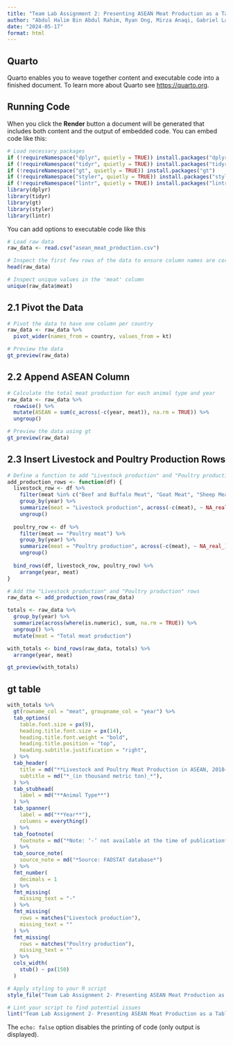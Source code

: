 ```yaml
---
title: "Team Lab Assignment 2: Presenting ASEAN Meat Production as a Table"
author: "Abdul Halim Bin Abdul Rahim, Ryan Ong, Mirza Anaqi, Gabriel Lau, Elroy Lian, Frederick Ang"
date: "2024-05-17"
format: html
---
```


## Quarto

Quarto enables you to weave together content and executable code into a finished document. To learn more about Quarto see <https://quarto.org>.

## Running Code

When you click the **Render** button a document will be generated that includes both content and the output of embedded code. You can embed code like this:

```r
# Load necessary packages
if (!requireNamespace("dplyr", quietly = TRUE)) install.packages("dplyr")
if (!requireNamespace("tidyr", quietly = TRUE)) install.packages("tidyr")
if (!requireNamespace("gt", quietly = TRUE)) install.packages("gt")
if (!requireNamespace("styler", quietly = TRUE)) install.packages("styler")
if (!requireNamespace("lintr", quietly = TRUE)) install.packages("lintr")
library(dplyr)
library(tidyr)
library(gt)
library(styler)
library(lintr)
```

You can add options to executable code like this

```r
# Load raw data
raw_data <- read.csv("asean_meat_production.csv")

# Inspect the first few rows of the data to ensure column names are correct
head(raw_data)

# Inspect unique values in the 'meat' column
unique(raw_data$meat)
```

## 2.1 **Pivot the Data**

```r
# Pivot the data to have one column per country
raw_data <- raw_data %>%
  pivot_wider(names_from = country, values_from = kt)

# Preview the data
gt_preview(raw_data)
```

## 2.2 **Append ASEAN Column**

```r
# Calculate the total meat production for each animal type and year
raw_data <- raw_data %>%
  rowwise() %>%
  mutate(ASEAN = sum(c_across(-c(year, meat)), na.rm = TRUE)) %>%
  ungroup()

# Preview the data using gt
gt_preview(raw_data)
```

## **2.3 Insert Livestock and Poultry Production Rows**

```r
# Define a function to add "Livestock production" and "Poultry production" rows
add_production_rows <- function(df) {
  livestock_row <- df %>%
    filter(meat %in% c("Beef and Buffalo Meat", "Goat Meat", "Sheep Meat")) %>%
    group_by(year) %>%
    summarize(meat = "Livestock production", across(-c(meat), ~ NA_real_)) %>%
    ungroup()
  
  poultry_row <- df %>%
    filter(meat == "Poultry meat") %>%
    group_by(year) %>%
    summarize(meat = "Poultry production", across(-c(meat), ~ NA_real_)) %>%
    ungroup()
  
  bind_rows(df, livestock_row, poultry_row) %>%
    arrange(year, meat)
}

# Add the "Livestock production" and "Poultry production" rows
raw_data <- add_production_rows(raw_data)

totals <- raw_data %>%
  group_by(year) %>%
  summarize(across(where(is.numeric), sum, na.rm = TRUE)) %>%
  ungroup() %>%
  mutate(meat = "Total meat production")

with_totals <- bind_rows(raw_data, totals) %>%
  arrange(year, meat)

gt_preview(with_totals)
```

## **gt table**

```r
with_totals %>%
  gt(rowname_col = "meat", groupname_col = "year") %>%
  tab_options(
    table.font.size = px(9),
    heading.title.font.size = px(14),
    heading.title.font.weight = "bold",
    heading.title.position = "top",
    heading.subtitle.justification = "right",
  ) %>%
  tab_header(
    title = md("**Livestock and Poultry Meat Production in ASEAN, 2018–2021**"),
    subtitle = md("*_(in thousand metric ton)_*"),
  ) %>%
  tab_stubhead(
    label = md("**Animal Type**")
  ) %>%
  tab_spanner(
    label = md("**Year**"),
    columns = everything()
  ) %>%
  tab_footnote(
    footnote = md("*Note: ‘-’ not available at the time of publication*")
  ) %>%
  tab_source_note(
    source_note = md("*Source: FAOSTAT database*")
  ) %>% 
  fmt_number(
    decimals = 1
  ) %>% 
  fmt_missing(
    missing_text = "-"
  ) %>%
  fmt_missing(
    rows = matches("Livestock production"),
    missing_text = ""
  ) %>% 
  fmt_missing(
    rows = matches("Poultry production"),
    missing_text = ""
  ) %>%
  cols_width(
    stub() ~ px(150)
  )
```

```r
# Apply styling to your R script
style_file("Team Lab Assignment 2- Presenting ASEAN Meat Production as a Table.qmd")

# Lint your script to find potential issues
lint("Team Lab Assignment 2- Presenting ASEAN Meat Production as a Table.qmd")
```

The `echo: false` option disables the printing of code (only output is displayed).
